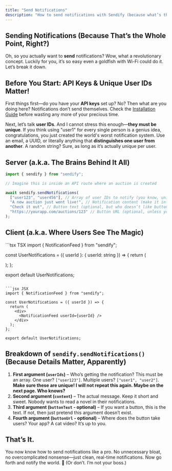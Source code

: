 ```yaml
---
title: "Send Notifications"
description: "How to send notifications with Sendify (because what’s the point of a notification system if you don’t send any?)."
---
```


## Sending Notifications (Because That’s the Whole Point, Right?)

Oh, so you actually want to **send** notifications? Wow, what a revolutionary concept. Luckily for you, it’s so easy even a goldfish with Wi-Fi could do it. Let’s break it down.

## Before You Start: API Keys & Unique User IDs Matter!

First things first—do you have your **API keys** set up? No? Then what are you doing here? Notifications don’t send themselves. Check the [Installation Guide](/installation) before wasting any more of your precious time.

Next, let’s talk **user IDs**. And I cannot stress this enough—**they must be unique**. If you think using "user1" for every single person is a genius idea, congratulations, you just created the world's worst notification system. Use an email, a UUID, or literally anything that **distinguishes one user from another**. A random string? Sure, as long as it’s actually unique per user.

## Server (a.k.a. The Brains Behind It All)

```ts
import { sendify } from "sendify";

// Imagine this is inside an API route where an auction is created

await sendify.sendNotifications(
  ["user123", "user456"], // Array of user IDs to notify (you know, unique ones)
  "A new auction just went live!", // Notification content (make it interesting, maybe?)
  "Check it out", // Button text (optional, but who doesn’t like buttons?)
  "https://yourapp.com/auctions/123" // Button URL (optional, unless you want users to guess where to go)
);
```

## Client (a.k.a. Where Users See The Magic)

<CodeGroup>
```tsx TSX
import { NotificationFeed } from "sendify";

const UserNotifications = ({ userId }: { userId: string }) => {
  return (
    <div>
      <NotificationFeed userId={userId} />
    </div>
  );
};

export default UserNotifications;
```

```jsx JSX
import { NotificationFeed } from "sendify";

const UserNotifications = ({ userId }) => {
  return (
    <div>
      <NotificationFeed userId={userId} />
    </div>
  );
};

export default UserNotifications;
```
</CodeGroup>

## Breakdown of `sendify.sendNotifications()` (Because Details Matter, Apparently)

1. **First argument (`userIds`)** – Who’s getting the notification? This must be an array. One user? `["user123"]`. Multiple users? `["user1", "user2"]`. **Make sure these are unique! I will not repeat this again. Maybe on the next page. Who knows?**
2. **Second argument (`content`)** – The actual message. Keep it short and sweet. Nobody wants to read a novel in their notifications.
3. **Third argument (`buttonText` - optional)** – If you want a button, this is the text. If not, then just pretend this argument doesn’t exist.
4. **Fourth argument (`buttonUrl` - optional)** – Where does the button take users? Your app? A cat video? It’s up to you.

## That’s It.

You now know how to send notifications like a pro. No unnecessary bloat, no overcomplicated nonsense—just clean, real-time notifications. Now go forth and notify the world. 🚀 (Or don’t. I’m not your boss.)